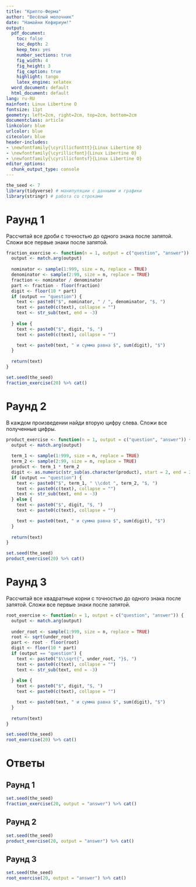 ```yaml
---
title: "Крипто-Ферма"
author: "Весёлый молочник"
date: "Намайни Кефириум!"
output:
  pdf_document:
    toc: false
    toc_depth: 2
    keep_tex: yes
    number_sections: true
    fig_width: 4
    fig_height: 3
    fig_caption: true
    highlight: tango
    latex_engine: xelatex
  word_document: default
  html_document: default
lang: ru-RU
mainfont: Linux Libertine O
fontsize: 11pt
geometry: left=2cm, right=2cm, top=2cm, bottom=2cm
documentclass: article
linkcolor: blue
urlcolor: blue
citecolor: blue
header-includes:
- \newfontfamily{\cyrillicfonttt}{Linux Libertine O}
- \newfontfamily{\cyrillicfont}{Linux Libertine O}
- \newfontfamily{\cyrillicfontsf}{Linux Libertine O}
editor_options: 
  chunk_output_type: console
---
```


```r
the_seed <- 7
library(tidyverse) # манипуляции с данными и графики
library(stringr) # работа со строками
```

# Раунд 1

Рассчитай все дроби с точностью до одного знака после запятой. Сложи все первые знаки после запятой.

```r
fraction_exercise <- function(n = 1, output = c("question", "answer")) {
  output <- match.arg(output)
  
  nominator <- sample(1:999, size = n, replace = TRUE)
  denominator <- sample(2:99, size = n, replace = TRUE)
  fraction <- nominator / denominator
  part <- fraction - floor(fraction)
  digit <- floor(10 * part)
  if (output == "question") {
    text <- paste0("$", nominator, " / ", denominator, "$, ")
    text <- paste0(c(text), collapse = "")
    text <- str_sub(text, end = -3)
        
  } else {
    text <- paste0("$", digit, "$, ")
    text <- paste0(c(text), collapse = "")

    text <- paste0(text, " и сумма равна $", sum(digit), "$")
  }
  
  return(text)
}

set.seed(the_seed)
fraction_exercise(20) %>% cat()
```



# Раунд 2

В каждом произведении найди вторую цифру слева. Сложи все полученные цифры.

```r
product_exercise <- function(n = 1, output = c("question", "answer")) {
  output <- match.arg(output)
  
  term_1 <- sample(1:999, size = n, replace = TRUE)
  term_2 <- sample(2:99, size = n, replace = TRUE)
  product <- term_1 * term_2
  digit <- as.numeric(str_sub(as.character(product), start = 2, end = 2))
  if (output == "question") {
    text <- paste0("$", term_1, " \\cdot ", term_2, "$, ")
    text <- paste0(c(text), collapse = "")
    text <- str_sub(text, end = -3)
  } else {
    text <- paste0("$", digit, "$, ")
    text <- paste0(c(text), collapse = "")

    text <- paste0(text, " и сумма равна $", sum(digit), "$")
  }
  
  return(text)
}

set.seed(the_seed)
product_exercise(20) %>% cat()

```


# Раунд 3

Рассчитай все квадратные корни с точностью до одного знака после запятой. Сложи все первые знаки после запятой. 

```r
root_exercise <- function(n = 1, output = c("question", "answer")) {
  output <- match.arg(output)
  
  under_root <- sample(1:999, size = n, replace = TRUE)
  root <- sqrt(under_root)
  part <- root - floor(root)
  digit <- floor(10 * part)
  if (output == "question") {
    text <- paste0("$\\sqrt{", under_root, "}$, ")
    text <- paste0(c(text), collapse = "")
    text <- str_sub(text, end = -3)
        
  } else {
    text <- paste0("$", digit, "$, ")
    text <- paste0(c(text), collapse = "")

    text <- paste0(text, " и сумма равна $", sum(digit), "$")
  }
  
  return(text)
}

set.seed(the_seed)
root_exercise(20) %>% cat()
```


# Ответы

## Раунд 1

```r
set.seed(the_seed)
fraction_exercise(20, output = "answer") %>% cat()
```


## Раунд 2

```r
set.seed(the_seed)
product_exercise(20, output = "answer") %>% cat()
```


## Раунд 3

```r
set.seed(the_seed)
root_exercise(20, output = "answer") %>% cat()
```


